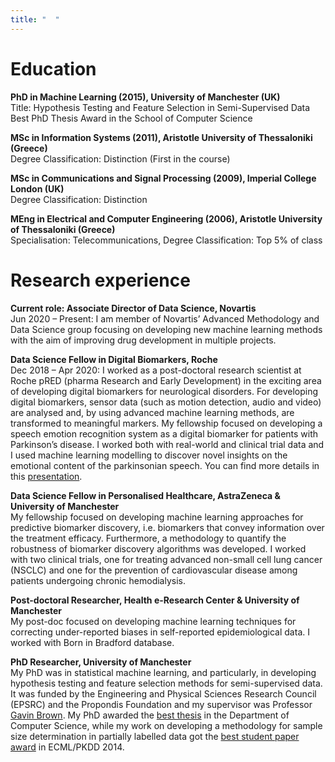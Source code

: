 ```yaml
---
title: "  "
---
```


# Education

**PhD in Machine Learning (2015), University of Manchester (UK)**\
Title: Hypothesis Testing and Feature Selection in Semi-Supervised Data\
Best PhD Thesis Award in the School of Computer Science

**MSc in Information Systems (2011), Aristotle University of Thessaloniki (Greece)**\
Degree Classification: Distinction (First in the course)

**MSc in Communications and Signal Processing (2009), Imperial College London (UK)**\
Degree Classification: Distinction

**MEng in Electrical and Computer Engineering (2006), Aristotle University of Thessaloniki (Greece)**\
Specialisation: Telecommunications, Degree Classification: Top 5% of class

# Research experience

**Current role: Associate Director of Data Science, Novartis**\
Jun 2020 -- Present: I am member of Novartis' Advanced Methodology and Data Science group focusing on developing new machine learning methods with the aim of improving drug development in multiple projects.

**Data Science Fellow in Digital Biomarkers, Roche**\
Dec 2018 -- Apr 2020: I worked as a post-doctoral research scientist at Roche pRED (pharma Research and Early Development) in the exciting area of developing digital biomarkers for neurological disorders. For developing digital biomarkers, sensor data (such as motion detection, audio and video) are analysed and, by using advanced machine learning methods, are transformed to meaningful markers. My fellowship focused on developing a speech emotion recognition system as a digital biomarker for patients with Parkinson's disease. I worked both with real-world and clinical trial data and I used machine learning modelling to discover novel insights on the emotional content of the parkinsonian speech. You can find more details in this [presentation](https://www.youtube.com/watch?v=X-8V8FT-M78).

**Data Science Fellow in Personalised Healthcare, AstraZeneca & University of Manchester**\
My fellowship focused on developing machine learning approaches for predictive biomarker discovery, i.e. biomarkers that convey information over the treatment efficacy. Furthermore, a methodology to quantify the robustness of biomarker discovery algorithms was developed. I worked with two clinical trials, one for treating advanced non-small cell lung cancer (NSCLC) and one for the prevention of cardiovascular disease among patients undergoing chronic hemodialysis.

**Post-doctoral Researcher, Health e-Research Center & University of Manchester**\
My post-doc focused on developing machine learning techniques for correcting under-reported biases in self-reported epidemiological data. I worked with Born in Bradford database.

**PhD Researcher, University of Manchester** \
My PhD was in statistical machine learning, and particularly, in developing hypothesis testing and feature selection methods for semi-supervised data. It was funded by the Engineering and Physical Sciences Research Council (EPSRC) and the Propondis Foundation and my supervisor was Professor [Gavin Brown](https://profgavinbrown.github.io/). My PhD awarded the [best thesis](https://studentnet.cs.manchester.ac.uk/pgr/symposium/prizes.php) in the Department of Computer Science, while my work on developing a methodology for sample size determination in partially labelled data got the [best student paper award](https://twitter.com/ecmlpkdd/status/511558738613116928?lang=gl) in ECML/PKDD 2014.
